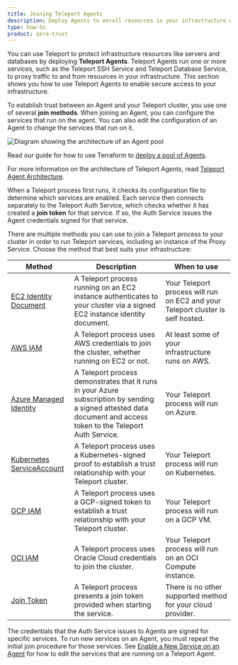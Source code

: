 ```yaml
---
title: Joining Teleport Agents
description: Deploy Agents to enroll resources in your infrastructure with Teleport. You can run multiple Teleport services per Agent.
type: how-to
product: zero-trust
---
```


You can use Teleport to protect infrastructure resources like servers and
databases by deploying **Teleport Agents**. Teleport Agents run one or more
services, such as the Teleport SSH Service and Teleport Database Service, to
proxy traffic to and from resources in your infrastructure. This section shows
you how to use Teleport Agents to enable secure access to your infrastructure.

To establish trust between an Agent and your Teleport cluster, you use one of
several **join methods**. When joining an Agent, you can configure the services
that run on the agent. You can also edit the configuration of an Agent to change
the services that run on it.

![Diagram showing the architecture of an Agent pool](../../../img/agent-pool-diagram.png)

Read our guide for how to use Terraform to [deploy a pool of
Agents](../../zero-trust-access/infrastructure-as-code/terraform-starter/enroll-resources.mdx). 

For more information on the architecture of Teleport Agents, read
[Teleport Agent Architecture](../../reference/architecture/agents.mdx).

When a Teleport process first runs, it checks its configuration file to
determine which services are enabled. Each service then connects separately to
the Teleport Auth Service, which checks whether it has created a **join token**
for that service. If so, the Auth Service issues the Agent credentials signed
for that service. 

There are multiple methods you can use to join a Teleport process to your
cluster in order to run Teleport services, including an instance of the Proxy
Service. Choose the method that best suits your infrastructure:

|Method|Description|When to use|
|------|-----------|-----------|
|[EC2 Identity Document](aws-ec2.mdx)|A Teleport process running on an EC2 instance authenticates to your cluster via a signed EC2 instance identity document.|Your Teleport process will run on EC2 and your Teleport cluster is self hosted.|
|[AWS IAM](aws-iam.mdx)|A Teleport process uses AWS credentials to join the cluster, whether running on EC2 or not.|At least some of your infrastructure runs on AWS.|
|[Azure Managed Identity](azure.mdx)|A Teleport process demonstrates that it runs in your Azure subscription by sending a signed attested data document and access token to the Teleport Auth Service.|Your Teleport process will run on Azure.|
|[Kubernetes ServiceAccount](kubernetes.mdx)|A Teleport process uses a Kubernetes-signed proof to establish a trust relationship with your Teleport cluster.|Your Teleport process will run on Kubernetes.|
|[GCP IAM](gcp.mdx)|A Teleport process uses a GCP-signed token to establish a trust relationship with your Teleport cluster.|Your Teleport process will run on a GCP VM.|
|[OCI IAM](oracle.mdx)|A Teleport process uses Oracle Cloud credentials to join the cluster.|Your Teleport process will run on an OCI Compute instance.|
|[Join Token](join-token.mdx)|A Teleport process presents a join token provided when starting the service.|There is no other supported method for your cloud provider.|

The credentials that the Auth Service issues to Agents are signed for specific
services. To run new services on an Agent, you must repeat the initial join
procedure for those services. See [Enable a New Service on an
Agent](add-service-to-agent.mdx) for how to edit the services that are running
on a Teleport Agent.

